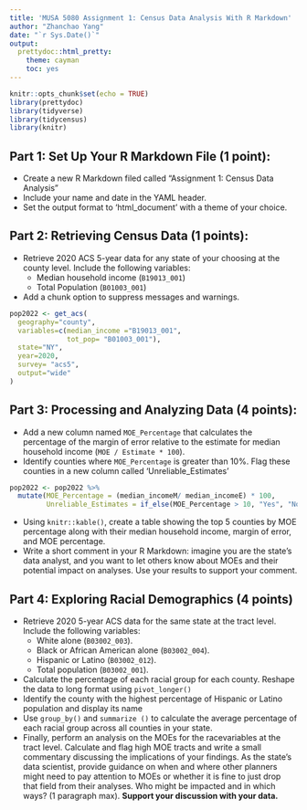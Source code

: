 ```yaml
---
title: 'MUSA 5080 Assignment 1: Census Data Analysis With R Markdown'
author: "Zhanchao Yang"
date: "`r Sys.Date()`"
output: 
  prettydoc::html_pretty:
    theme: cayman
    toc: yes
---
```


```r
knitr::opts_chunk$set(echo = TRUE)
library(prettydoc)
library(tidyverse)
library(tidycensus)
library(knitr)
```

## Part 1: Set Up Your R Markdown File (1 point):

- Create a new R Markdown filed called "Assignment 1: Census Data Analysis"
- Include your name and date in the YAML header.
- Set the output format to 'html_document' with a theme of your choice.

## Part 2: Retrieving Census Data (1 points):

- Retrieve 2020 ACS 5-year data for any state of your choosing at the county level. Include the following variables:
  - Median household income (`B19013_001`)
  - Total Population (`B01003_001`)
- Add a chunk option to suppress messages and warnings.

```r
pop2022 <- get_acs(
  geography="county",
  variables=c(median_income ="B19013_001", 
              tot_pop= "B01003_001"),
  state="NY",
  year=2020,
  survey= "acs5",
  output="wide"
)
```


## Part 3: Processing and Analyzing Data (4 points):

- Add a new column named `MOE_Percentage` that calculates the percentage of the margin of error relative to the estimate for median household income (`MOE / Estimate * 100`).
- Identify counties where `MOE_Percentage` is greater than 10%. Flag these counties in a new column called 'Unreliable_Estimates'

```r
pop2022 <- pop2022 %>% 
  mutate(MOE_Percentage = (median_incomeM/ median_incomeE) * 100,
         Unreliable_Estimates = if_else(MOE_Percentage > 10, "Yes", "No"))
```

- Using `knitr::kable()`, create a table showing the top 5 counties by MOE percentage along with their median household income, margin of error, and MOE percentage.
- Write a short comment in your R Markdown: imagine you are the state's data analyst, and you want to let others know about MOEs and their potential impact on analyses. Use your results to support your comment.



## Part 4: Exploring Racial Demographics (4 points)

- Retrieve 2020 5-year ACS data for the same state at the tract level. Include the following variables:
  - White alone (`B03002_003`).
  - Black or African American alone (`B03002_004`).
  - Hispanic or Latino (`B03002_012`).
  - Total population (`B03002_001`).
- Calculate the percentage of each racial group for each county. Reshape the data to long format using `pivot_longer()`
- Identify the county with the highest percentage of Hispanic or Latino population and display its name
- Use `group_by()` and `summarize ()` to calculate the average percentage of each racial group across all counties in your state.
- Finally, perform an analysis on the MOEs for the race\ethnicity variables at the tract level. Calculate and flag high MOE tracts and write a small commentary discussing the implications of your findings. As the state's data scientist, provide guidance on when and where other planners might need to pay attention to MOEs or whether it is fine to just drop that field from their analyses. Who might be impacted and in which ways? (1 paragraph max). **Support your discussion with your data.**

